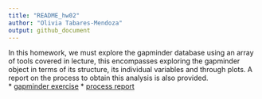 ```yaml
---
title: "README_hw02"
author: "Olivia Tabares-Mendoza"
output: github_document
---
```

In this homework, we must explore the gapminder database using an array of tools covered in lecture, this encompasses exploring the gapminder object in terms of its structure, its individual variables and through plots. A report on the process to obtain this analysis is also provided.  
* [gapminder exercise](https://github.com/OliviaTabares/STAT545-hw-Tabares-Olivia/blob/master/hw_02/hw02_gapminder.md)
* [process report](https://github.com/OliviaTabares/STAT545-hw-Tabares-Olivia/blob/master/hw_02/hw02_process_report.Rmd)

